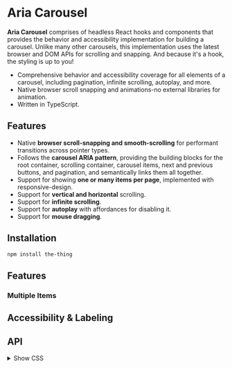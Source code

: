 # Aria Carousel

**Aria Carousel** comprises of headless React hooks and components that provides the behavior and accessibility implementation for building a carousel. Unlike many other carousels, this implementation uses the latest browser and DOM APIs for scrolling and snapping. And because it's a hook, the styling is up to you!

- Comprehensive behavior and accessibility coverage for all elements of a carousel, including pagination, infinite scrolling, autoplay, and more.
- Native browser scroll snapping and animations-no external libraries for animation.
- Written in TypeScript.

## Features

- Native **browser scroll-snapping and smooth-scrolling** for performant transitions across pointer types.
- Follows the **carousel ARIA pattern**, providing the building blocks for the root container, scrolling container, carousel items, next and previous buttons, and pagination, and semantically links them all together.
- Support for showing **one or many items per page**, implemented with responsive-design.
- Support for **vertical and horizontal** scrolling.
- Support for **infinite scrolling**.
- Support for **autoplay** with affordances for disabling it.
- Support for **mouse dragging**.

## Installation

```sh
npm install the-thing
```

## Features

### Multiple Items

## Accessibility & Labeling

## API

<details>
<summary>Show CSS</summary>

```css
.root {
  display: flex;
  justify-content: center;
  flex-direction: column;
  gap: 16px;
}
.scroller {
  display: grid;
  overflow: auto;
  scroll-snap-type: x mandatory;
  grid-auto-flow: column;
  scrollbar-width: none;
}
.item {
  background-color: rgb(186, 230, 253);
  aspect-ratio: 16 / 9;
  display: flex;
  justify-content: center;
  align-items: center;
}
.item:nth-child(even) {
  background-color: rgb(221, 214, 254);
}
.buttons {
  display: flex;
  justify-content: center;
  gap: 8px;
}
.tabs {
  display: flex;
  justify-content: center;
  gap: 16px;
}
.tab[aria-selected] {
  background-color: darkgrey;
}
```

</details>
